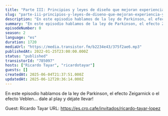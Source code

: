 ```yaml
---
title: "Parte III: Principios y leyes de diseño que mejoran experiencia y empujan conversión"
slug: "parte-iii-principios-y-leyes-de-diseno-que-mejoran-experiencia-y-empujan-conversion-con-ricardo-tayar"
description: "En este episodio hablamos de la ley de Parkinson, el efecto Zeigarnick o el efecto Veblen... dale al play y déjate llevar!\n\n\n\n<!-- GUESTS START -->\nGuest: Ricardo Tayar\nURL: https://es.cro.cafe/invitados/ricardo-tayar-lopez\n<!-- GUESTS END -->"
summary: "En este episodio hablamos de la ley de Parkinson, el efecto Zeigarnick o el efecto Veblen... dale al play y déjate llevar!"
episodeNumber: 0
season: 2
language: "es"
duration: 1720
mediaUrl: "https://media.transistor.fm/b2234e43/375f2ae6.mp3"
publishedAt: 2022-01-25T23:00:00.000Z
status: "published"
transistorId: "785097"
hosts: ["Ricardo Tayar", "ricardotayar"]
guests: []
createdAt: 2025-06-04T21:37:51.000Z
updatedAt: 2025-06-12T20:36:14.000Z
---
```


En este episodio hablamos de la ley de Parkinson, el efecto Zeigarnick o el efecto Veblen... dale al play y déjate llevar!



<!-- GUESTS START -->
Guest: Ricardo Tayar
URL: https://es.cro.cafe/invitados/ricardo-tayar-lopez
<!-- GUESTS END -->
